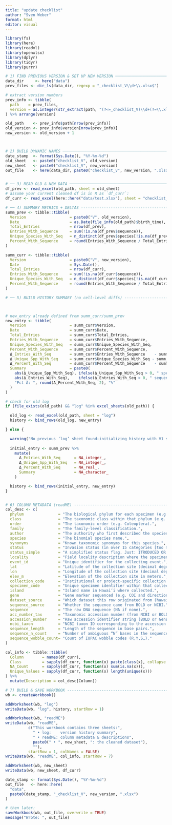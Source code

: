 ```yaml
---
title: "update checklist"
author: "Sven Weber"
format: html
editor: visual
---
```


```r
library(fs)
library(here)
library(readxl)
library(openxlsx)
library(dplyr)
library(tidyr)
library(purrr)

```

```r


# 1) FIND PREVIOUS VERSION & SET UP NEW VERSION ────────────────────────────
data_dir     <- here("data")
prev_files <- dir_ls(data_dir, regexp = "_checklist_V\\d+\\.xlsx$")

# extract version numbers
prev_info <- tibble(
  path    = prev_files,
  version = as.integer(str_extract(path, "(?<=_checklist_V)\\d+(?=\\.xlsx)"))
) %>% arrange(version)

old_path    <- prev_info$path[nrow(prev_info)]
old_version <- prev_info$version[nrow(prev_info)]
new_version <- old_version + 1



# 2) BUILD DYNAMIC NAMES ───────────────────────────────────────────────────
date_stamp  <- format(Sys.Date(), "%Y-%m-%d")
old_sheet   <- paste0("checklist_V", old_version)
new_sheet   <- paste0("checklist_V", new_version)
out_file    <- here(data_dir, paste0("checklist_v", new_version, ".xlsx"))


# ── 3) READ OLD & NEW DATA ───────────────────────────────────────────────────
df_prev <- read_excel(old_path, sheet = old_sheet)
# assume your current cleaned df is in R as `df_curr`:
df_curr <- read_excel(here::here("data/test.xlsx"), sheet = "checklist_V1")  # replace with your actual current data source

# ── 4) SUMMARY METRICS + DELTAS ---------------------------------------------
summ_prev <- tibble::tibble(
  Version                   = paste0("V", old_version),
  Date                      = as.Date(file_info(old_path)$birth_time),
  Total_Entries             = nrow(df_prev),
  Entries_With_Sequence     = sum(!is.na(df_prev$sequence)),
  Unique_Species_With_Seq   = n_distinct(df_prev$species[!is.na(df_prev$sequence)]),
  Percent_With_Sequence     = round(Entries_With_Sequence / Total_Entries * 100, 2)
)

summ_curr <- tibble::tibble(
  Version                   = paste0("V", new_version),
  Date                      = Sys.Date(),
  Total_Entries             = nrow(df_curr),
  Entries_With_Sequence     = sum(!is.na(df_curr$sequence)),
  Unique_Species_With_Seq   = n_distinct(df_curr$species[!is.na(df_curr$sequence)]),
  Percent_With_Sequence     = round(Entries_With_Sequence / Total_Entries * 100, 2)
)

# ── 5) BUILD HISTORY SUMMARY (no cell-level diffs) --------------------------



# new_entry already defined from summ_curr/summ_prev
new_entry <- tibble(
  Version                   = summ_curr$Version,
  Date                      = summ_curr$Date,
  Total_Entries             = summ_curr$Total_Entries,
  Entries_With_Sequence     = summ_curr$Entries_With_Sequence,
  Unique_Species_With_Seq   = summ_curr$Unique_Species_With_Seq,
  Percent_With_Sequence     = summ_curr$Percent_With_Sequence,
  Δ_Entries_With_Seq        = summ_curr$Entries_With_Sequence    - summ_prev$Entries_With_Sequence,
  Δ_Unique_Spp_With_Seq     = summ_curr$Unique_Species_With_Seq - summ_prev$Unique_Species_With_Seq,
  Δ_Percent_With_Seq        = summ_curr$Percent_With_Sequence    - summ_prev$Percent_With_Sequence,
  Summary                   = paste0(
    abs(Δ_Unique_Spp_With_Seq), ifelse(Δ_Unique_Spp_With_Seq > 0, " species added; ", " species deleted; "),
    abs(Δ_Entries_With_Seq),    ifelse(Δ_Entries_With_Seq > 0, " sequences added; ", " sequences deleted; "),
    "Pct Δ: ", round(Δ_Percent_With_Seq, 2), "%"
  )
)

# check for old log
if (file_exists(old_path) && "log" %in% excel_sheets(old_path)) {

  old_log <- read_excel(old_path, sheet = "log")
  history <- bind_rows(old_log, new_entry)

} else {

  warning("No previous ‘log’ sheet found—initializing history with V1 summary.")
  
  initial_entry <- summ_prev %>%
    mutate(
      Δ_Entries_With_Seq      = NA_integer_,
      Δ_Unique_Spp_With_Seq   = NA_integer_,
      Δ_Percent_With_Seq      = NA_real_,
      Summary                 = NA_character_
    )

  history <- bind_rows(initial_entry, new_entry)
}


# 6) COLUMN METADATA (readME) ------------------------------------------------
col_desc <- c(
  phylum               = "The biological phylum for each specimen (e.g. Arthropoda).",
  class                = "The taxonomic class within that phylum (e.g. Insecta).",
  order                = "The taxonomic order (e.g. Coleoptera).",
  family               = "The family-level classification.",
  author               = "The authority who first described the species.",
  species              = "The binomial species name.",
  synonyms             = "Known taxonomic synonyms for this species.",
  status               = "Invasion status (in over 15 categories [too many people using different abbrevations]).",
  status_simple        = "A simplified status flag. Just: ITRODUCED OR NATIVE.",
  locality             = "Field locality description where the specimen was collected.",
  event_id             = "Unique identifier for the collecting event.",
  lat                  = "Latitude of the collection site (decimal degrees).",
  lon                  = "Longitude of the collection site (decimal degrees).",
  elev_m               = "Elevation of the collection site in meters.",
  collection_code      = "Institutional or project-specific collection code.",
  specimen_code        = "Unique specimen identifier within that collection.",
  island               = "Island name in Hawai‘i where collected.",
  gene                 = "Gene marker sequenced (e.g. COI and directions , we aim for 5P3).",
  dataset_source       = "Which dataset this row originated from (hawaii = checklist, bold hawaii = bold search, genebank hawaii = manual search).",
  sequence_source      = "Whether the sequence came from BOLD or NCBI.",
  sequence             = "The raw DNA sequence (NA if none).",
  acc_number_tax       = "Taxonomic accession number (from NCBI or BOLD).",
  accession_number     = "Raw accession identifier string (BOLD or GenBank).",
  ncbi_taxon           = "NCBI taxon ID corresponding to the accession.",
  sequence_length      = "Length of the sequence in base pairs.",
  sequence_n_count     = "Number of ambiguous “N” bases in the sequence.",
  sequence_wobble_count= "Count of IUPAC wobble codes (R,Y,S…)."
)

col_info <- tibble::tibble(
  Column        = names(df_curr),
  Class         = sapply(df_curr, function(x) paste(class(x), collapse = ", ")),
  NA_Count      = sapply(df_curr, function(x) sum(is.na(x))),
  Unique_Values = sapply(df_curr, function(x) length(unique(x)))
) %>%
  mutate(Description = col_desc[Column])

# 7) BUILD & SAVE WORKBOOK --------------------------------------------------
wb <- createWorkbook()

addWorksheet(wb, "log")
writeData(wb, "log", history, startRow = 1)

addWorksheet(wb, "readME")
writeData(wb, "readME",
          c("This workbook contains three sheets:",
            " • log:    version history summary",
            " • readME: column metadata & descriptions",
            paste0(" • ", new_sheet, ": the cleaned dataset"),
            ""),
          startRow = 1, colNames = FALSE)
writeData(wb, "readME", col_info, startRow = 7)

addWorksheet(wb, new_sheet)
writeData(wb, new_sheet, df_curr)

date_stamp <- format(Sys.Date(), "%Y-%m-%d")
out_file   <- here::here(
  "data",
  paste0(date_stamp, "_checklist_V", new_version, ".xlsx")
)

# then later:
saveWorkbook(wb, out_file, overwrite = TRUE)
message("Wrote: ", out_file)

```


```r

```


